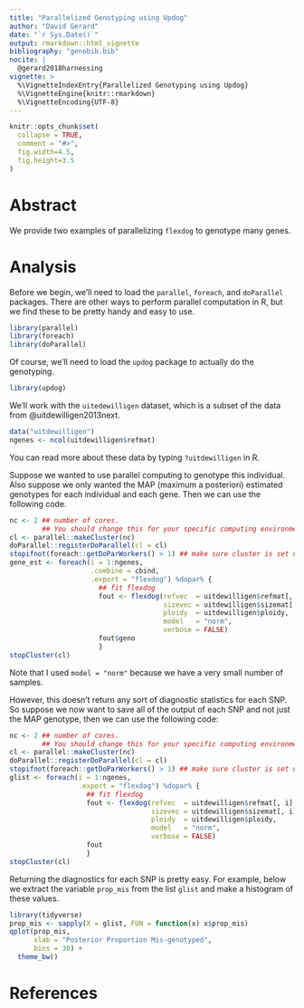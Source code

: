 ---
title: "Parallelized Genotyping using Updog"
author: "David Gerard"
date: "`r Sys.Date()`"
output: rmarkdown::html_vignette
bibliography: "genobib.bib"
nocite: |
  @gerard2018harnessing
vignette: >
  %\VignetteIndexEntry{Parallelized Genotyping using Updog}
  %\VignetteEngine{knitr::rmarkdown}
  %\VignetteEncoding{UTF-8}
---

```{r setup, include = FALSE}
knitr::opts_chunk$set(
  collapse = TRUE,
  comment = "#>",
  fig.width=4.5, 
  fig.height=3.5
)
```

# Abstract

We provide two examples of parallelizing `flexdog` to genotype many genes.

# Analysis

Before we begin, we'll need to load the `parallel`, `foreach`, and `doParallel` packages. There are other ways to perform parallel computation in R, but we find these to be pretty handy and easy to use.

```{r, message=FALSE}
library(parallel)
library(foreach)
library(doParallel)
```

Of course, we'll need to load the `updog` package to actually do the genotyping.
```{r, message=FALSE}
library(updog)
```

We'll work with the `uitedewilligen` dataset, which is a subset of the data from @uitdewilligen2013next.
```{r}
data("uitdewilligen")
ngenes <- ncol(uitdewilligen$refmat)
```
You can read more about these data by typing `?uitdewilligen` in R. 


Suppose we wanted to use parallel computing to genotype this individual. Also suppose we only wanted the MAP (maximum a posteriori) estimated genotypes for each individual and each gene. Then we can use the following code.
```{r, message=FALSE}
nc <- 2 ## number of cores. 
        ## You should change this for your specific computing environment.
cl <- parallel::makeCluster(nc)
doParallel::registerDoParallel(cl = cl)
stopifnot(foreach::getDoParWorkers() > 1) ## make sure cluster is set up.
gene_est <- foreach(i = 1:ngenes, 
                    .combine = cbind, 
                    .export = "flexdog") %dopar% {
                      ## fit flexdog
                      fout <- flexdog(refvec  = uitdewilligen$refmat[, i], 
                                      sizevec = uitdewilligen$sizemat[, i], 
                                      ploidy  = uitdewilligen$ploidy, 
                                      model   = "norm", 
                                      verbose = FALSE)
                      fout$geno
                      }
stopCluster(cl)
```

Note that I used `model = "norm"` because we have a very small number of samples.

However, this doesn't return any sort of diagnostic statistics for each SNP. So suppose we now want to save all of the output of each SNP and not just the MAP genotype, then we can use the following code:

```{r}
nc <- 2 ## number of cores. 
        ## You should change this for your specific computing environment.
cl <- parallel::makeCluster(nc)
doParallel::registerDoParallel(cl = cl)
stopifnot(foreach::getDoParWorkers() > 1) ## make sure cluster is set up.
glist <- foreach(i = 1:ngenes, 
                 .export = "flexdog") %dopar% {
                   ## fit flexdog
                   fout <- flexdog(refvec  = uitdewilligen$refmat[, i], 
                                   sizevec = uitdewilligen$sizemat[, i], 
                                   ploidy  = uitdewilligen$ploidy, 
                                   model   = "norm", 
                                   verbose = FALSE)
                   fout
                   }
stopCluster(cl)
```


Returning the diagnostics for each SNP is pretty easy. For example, below we extract the variable `prop_mis` from the list `glist` and make a histogram of these values.
```{r, message=FALSE}
library(tidyverse)
prop_mis <- sapply(X = glist, FUN = function(x) x$prop_mis)
qplot(prop_mis, 
      xlab = "Posterior Proportion Mis-genotyped", 
      bins = 30) +
  theme_bw()
```

# References
